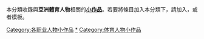 {{Catnav|頁面分類|人物|人物小作品|各职业人物小作品|体育人物小作品}}
{{Catnav|頁面分類|人物|各職業人物|各职业人物小作品|体育人物小作品}}
{{hiddencat}}
本分類收錄與'''亞洲體育人物'''相關的'''[[Wikipedia:小作品|小作品]]'''。若要將條目加入本分類下，請加入'''{{tl|Asia-sport-bio-stub}}'''，或者'''{{tl|亞洲體育人物小作品}}'''模板。

[[Category:各职业人物小作品|Category:各职业人物小作品]]
[[Category:亚洲体育人物|*]]
[[Category:体育人物小作品|Category:体育人物小作品]]